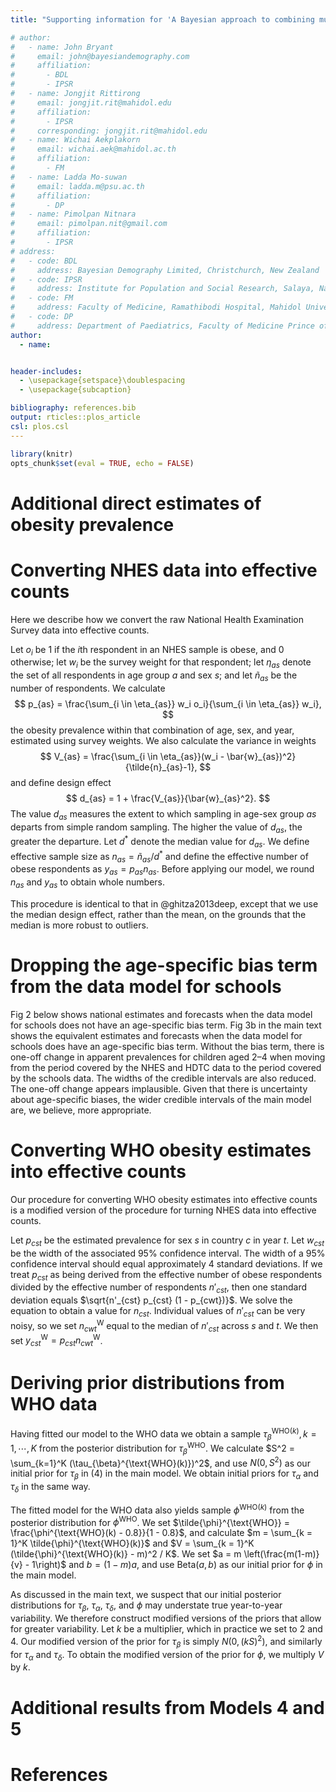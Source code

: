 ```yaml
---
title: "Supporting information for 'A Bayesian approach to combining multiple information sources: Estimating and forecasting childhood obesity in Thailand'"

# author:
#   - name: John Bryant
#     email: john@bayesiandemography.com
#     affiliation:
#       - BDL
#       - IPSR
#   - name: Jongjit Rittirong
#     email: jongjit.rit@mahidol.edu
#     affiliation:
#       - IPSR
#     corresponding: jongjit.rit@mahidol.edu
#   - name: Wichai Aekplakorn
#     email: wichai.aek@mahidol.ac.th
#     affiliation:
#       - FM
#   - name: Ladda Mo-suwan
#     email: ladda.m@psu.ac.th
#     affiliation:
#       - DP
#   - name: Pimolpan Nitnara
#     email: pimolpan.nit@gmail.com
#     affiliation:
#       - IPSR
# address:
#   - code: BDL
#     address: Bayesian Demography Limited, Christchurch, New Zealand
#   - code: IPSR
#     address: Institute for Population and Social Research, Salaya, Nakhorn Pathom, Thailand
#   - code: FM
#     address: Faculty of Medicine, Ramathibodi Hospital, Mahidol University, Bangkok, Thailand
#   - code: DP
#     address: Department of Paediatrics, Faculty of Medicine Prince of Songkla University, Hat Yai, Songkhla, Thailand
author:
  - name:


header-includes:
  - \usepackage{setspace}\doublespacing
  - \usepackage{subcaption}

bibliography: references.bib
output: rticles::plos_article
csl: plos.csl
---
```


```r
library(knitr)
opts_chunk$set(eval = TRUE, echo = FALSE)
```


# Additional direct estimates of obesity prevalence


\begin{figure}[h]
\includegraphics{out/figS1}
\caption{\textbf{Direct estimates of obesity prevalence by age, region, and urban-rural residence for males, based on schools data}}
\end{figure}


# Converting NHES data into effective counts

Here we describe how we convert the raw National Health Examination Survey data into effective counts.

Let $o_{i}$ be 1 if the $i$th respondent in an NHES sample is obese, and 0 otherwise; let $w_{i}$ be the survey weight for that respondent; let $\eta_{as}$ denote the set of all respondents in age group $a$ and sex $s$; and let $\tilde{n}_{as}$ be the number of respondents. We calculate 
$$
  p_{as} = \frac{\sum_{i \in \eta_{as}} w_i o_i}{\sum_{i \in \eta_{as}} w_i},
$$
the obesity prevalence within that combination of age, sex, and year, estimated using survey weights. We also calculate the variance in weights
$$
  V_{as} = \frac{\sum_{i \in \eta_{as}}(w_i - \bar{w}_{as})^2}{\tilde{n}_{as}-1},
$$
and define design effect
$$
d_{as} = 1 + \frac{V_{as}}{\bar{w}_{as}^2}.
$$
The value $d_{as}$ measures the extent to which sampling in age-sex group $as$ departs from simple random sampling. The higher the value of $d_{as}$, the greater the departure. Let $d^*$ denote the median value for $d_{as}$. We define effective sample size as $n_{as} = \tilde{n}_{as}/d^*$ and define the effective number of obese respondents as $y_{as} = p_{as} n_{as}$. Before applying our model, we round $n_{as}$ and $y_{as}$ to obtain whole numbers.

This procedure is identical to that in @ghitza2013deep, except that we use the median design effect, rather than the mean, on the grounds that the median is more robust to outliers.


# Dropping the age-specific bias term from the data model for schools

Fig 2 below shows national estimates and forecasts when the data model for schools does not have an age-specific bias term. Fig 3b in the main text shows the equivalent estimates and forecasts when the data model for schools does have an age-specific bias term. Without the bias term, there is one-off change in apparent prevalences for children aged 2--4 when moving from the period covered by the NHES and HDTC data to the period covered by the schools data. The widths of the credible intervals are also reduced. The one-off change appears implausible. Given that there is uncertainty about age-specific biases, the wider credible intervals of the main model are, we believe, more appropriate.

\begin{figure}[h]
\includegraphics{out/figS2}
\caption{\textbf{Estimates and forecast of obesity prevalence using a data model for schools that does not include an age-specific bias term}}
\end{figure}


# Converting WHO obesity estimates into effective counts

Our procedure for converting WHO obesity estimates into effective counts is a modified version of the procedure for turning NHES data into effective counts.

Let $p_{cst}$ be the estimated prevalence for sex $s$ in country $c$ in year $t$. Let $w_{cst}$ be the width of the associated 95% confidence interval. The width of a 95% confidence interval should equal approximately 4 standard deviations. If we treat $p_{cst}$ as being derived from the effective number of obese respondents divided by the effective number of respondents $n'_{cst}$, then one standard deviation equals $\sqrt{n'_{cst} p_{cst} (1 - p_{cwt})}$. We solve the equation
\begin{equation}
  w_{cst} = 4 \sqrt{n'_{cst} p_{cst} (1 - p_{cwt})}
\end{equation}
to obtain a value for $n_{cst}$. Individual values of $n'_{cst}$ can be very noisy, so we set $n_{cwt}^{\text{W}}$ equal to the median of $n'_{cst}$ across $s$ and $t$. We then set $y_{cst}^{\text{W}} = p_{cst} n_{cwt}^{\text{W}}$. 


# Deriving prior distributions from WHO data

Having fitted our model to the WHO data we obtain a sample $\tau_{\beta}^{\text{WHO}(k)}, k = 1, \cdots, K$ from the posterior distribution for $\tau_{\beta}^{\text{WHO}}$. We calculate $S^2 = \sum_{k=1}^K (\tau_{\beta}^{\text{WHO}(k)})^2$, and use $N(0, S^2)$ as our initial prior for $\tau_{\beta}$ in (4) in the main model. We obtain initial priors for $\tau_{\alpha}$ and $\tau_{\delta}$ in the same way.

The fitted model for the WHO data also yields sample $\phi^{\text{WHO}(k)}$ from the posterior distribution for $\phi^{\text{WHO}}$. We set $\tilde{\phi}^{\text{WHO}} = \frac{\phi^{\text{WHO}(k) - 0.8}}{1 - 0.8}$, and calculate $m = \sum_{k = 1}^K \tilde{\phi}^{\text{WHO}(k)}$ and $V = \sum_{k = 1}^K (\tilde{\phi}^{\text{WHO}(k)} - m)^2 / K$. We set $a = m \left(\frac{m(1-m)}{v} - 1\right)$ and $b = (1-m) a$, and use $\text{Beta}(a, b)$ as our initial prior for $\phi$ in the main model.

As discussed in the main text, we suspect that our initial posterior distributions for $\tau_{\beta}$, $\tau_{\alpha}$, $\tau_{\delta}$, and $\phi$ may understate true year-to-year variability. We therefore construct modified versions of the priors that allow for greater variability. Let $k$ be a multiplier, which in practice we set to 2 and 4. Our modified version of the prior for $\tau_{\beta}$ is simply $N(0, (kS)^2)$, and similarly for $\tau_{\alpha}$ and $\tau_{\delta}$. To obtain the modified version of the prior for $\phi$, we multiply $V$ by $k$.


# Additional results from Models 4 and 5

\begin{figure}[h]
  \centering
  \begin{subfigure}[b]{\textwidth}
        \includegraphics{out/figS3a}
  \end{subfigure}
  \begin{subfigure}[b]{\textwidth}
        \includegraphics{out/figS3b}
  \end{subfigure}
  \caption{\textbf{Estimates and forecasts of obesity prevalence for males in urban areas, from Model 4 (top) and Model 5 (bottom)}}
\end{figure}

\begin{figure}[h]
  \centering
  \begin{subfigure}[b]{\textwidth}
        \includegraphics{out/figS4a}
  \end{subfigure}
  \begin{subfigure}[b]{\textwidth}
        \includegraphics{out/figS4b}
  \end{subfigure}
  \caption{\textbf{Estimates and forecasts of obesity prevalence for females in rural areas, from Model 4 (top) and Model 5 (bottom)}}
\end{figure}


\begin{figure}[h]
  \centering
  \begin{subfigure}[b]{\textwidth}
        \includegraphics{out/figS5a}
  \end{subfigure}
  \begin{subfigure}[b]{\textwidth}
        \includegraphics{out/figS5b}
  \end{subfigure}
  \caption{\textbf{Estimates and forecasts of obesity prevalence for males in rural areas, from Model 4 (top) and Model 5 (bottom)}}
\end{figure}


\clearpage

# References
